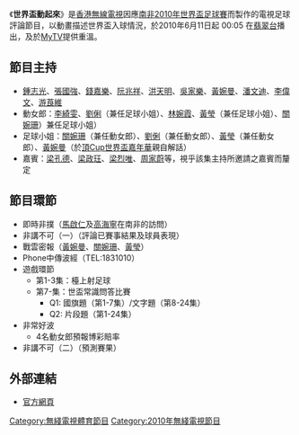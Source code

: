 《'''世界盃動起來'''》是[[香港無線電視|香港無線電視]]因應[[南非|南非]][[2010年世界盃足球賽|2010年世界盃足球賽]]而製作的電視足球評論節目，以動畫描述世界盃入球情況，於2010年6月11日起 00:05 在[[翡翠台|翡翠台]]播出，及於[[MyTV|MyTV]]提供重溫。

==節目主持==
*[[鍾志光|鍾志光]]、[[張國強_(香港)|張國強]]、[[錢嘉樂|錢嘉樂]]、[[阮兆祥|阮兆祥]]、[[洪天明|洪天明]]、[[吳家樂_(演員)|吳家樂]]、[[黃婉曼|黃婉曼]]、[[潘文迪|潘文迪]]、[[李偉文|李偉文]]、[[游莨維|游莨維]]
*動女郎：[[李綺雯|李綺雯]]、[[劉俐|劉俐]]（兼任足球小姐）、[[林婉霞|林婉霞]]、[[黃瑩|黃瑩]]（兼任足球小姐）、[[關婉珊|關婉珊]]）兼任足球小姐）
*足球小姐：[[關婉珊|關婉珊]]（兼任動女郎）、[[劉俐|劉俐]]（兼任動女郎）、[[黃瑩|黃瑩]]（兼任動女郎）、[[黃婉曼|黃婉曼]]（於[[頂Cup世界盃嘉年華|頂Cup世界盃嘉年華]]親自解話）
*嘉賓：[[梁孔德|梁孔德]]、[[梁政玨|梁政玨]]、[[梁烈唯|梁烈唯]]、[[周家蔚|周家蔚]]等，視乎該集主持所邀請之嘉賓而釐定

==節目環節==
*即時非撲（[[馬啟仁|馬啟仁]]及[[高海寧|高海寧]]在南非的訪問）
*非講不可（一）（評論已賽事結果及球員表現）
*戰雲密報（[[黃婉曼|黃婉曼]]、[[關婉珊|關婉珊]]、[[黃瑩|黃瑩]]）
*Phone中傳波經（TEL:1831010）
*遊戲環節
**第1-3集：檯上射足球
**第7-集：世盃常識問答比賽
***Q1: 國旗題（第1-7集）/文字題（第8-24集）
***Q2: 片段題（第1-24集）
*非常好波
**4名動女郎預報博彩賠率
*非講不可（二）（預測賽果）

==外部連結==
*[http://programme.tvb.com/lifestyle/2010soccerfevergetiton/ 官方網頁] {{Wayback|url=http://programme.tvb.com/lifestyle/2010soccerfevergetiton/ |date=20190923012807 }}


[[Category:無綫電視體育節目|Category:無綫電視體育節目]]
[[Category:2010年無綫電視節目|Category:2010年無綫電視節目]]